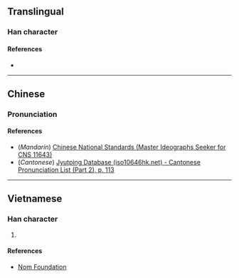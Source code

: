 {{character info/new}}
==Translingual==

===Han character===
{{Han char|rn=64|rad=手|as=04|sn=7|four=|canj=QPIM,QPMM,XXQPM|ids=⿰扌匀}}

====References====
* {{Han ref|kx=0422.121|hdz=31841.041|uh=62A3|ud=25251}}

----

==Chinese==
{{zh-forms}}

===Pronunciation===
{{zh-pron
|m=yún,jūn
|c=gwan1
|mc=
|oc=
|ma=
|cat=
}}

====References====
* (''Mandarin'') [http://www.cns11643.gov.tw/AIDB/query_general_view.do?page=3&code=647B Chinese National Standards (Master Ideographs Seeker for CNS 11643)]
* (''Cantonese'') [http://www.iso10646hk.net/jp/document/download.jsp Jyutping Database (iso10646hk.net) - Cantonese Pronunciation List (Part 2), p. 113]

----

==Vietnamese==

===Han character===
{{vi-readings|rs=手04|hanviet=quân}}

# {{defn|lang=vi|sort=手04}}

====References====
* [http://nomfoundation.org/common/nom_details.php?codepoint=62a3 Nom Foundation]